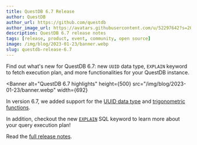 ```yaml
---
title: QuestDB 6.7 Release
author: QuestDB
author_url: https://github.com/questdb
author_image_url: https://avatars.githubusercontent.com/u/52297642?s=200&v=4
description: QuestDB 6.7 release notes
tags: [release, product, event, community, open source]
image: /img/blog/2023-01-23/banner.webp
slug: questdb-release-6.7
---
```



Find out what's new for QuestDB 6.7: new `UUID` data type, `EXPLAIN` keyword to
fetch execution plan, and more functionalities for your QuestDB instance.

<!--truncate-->

<Banner
  alt="QuestDB 6.7 highlights"
  height={500}
  src="/img/blog/2023-01-23/banner.webp"
  width={692}
></Banner>

In version 6.7, we added support for the
[UUID data type](/docs/reference/sql/datatypes/#the-uuid-type) and
[trigonometric functions](/docs/reference/function/trigonometric/).

In addition, checkout the new [`EXPLAIN`](/docs/reference/sql/explain/) SQL
keyword to learn more about your query execution plan!

Read the
[full release notes](https://github.com/questdb/questdb/releases/tag/6.7).
